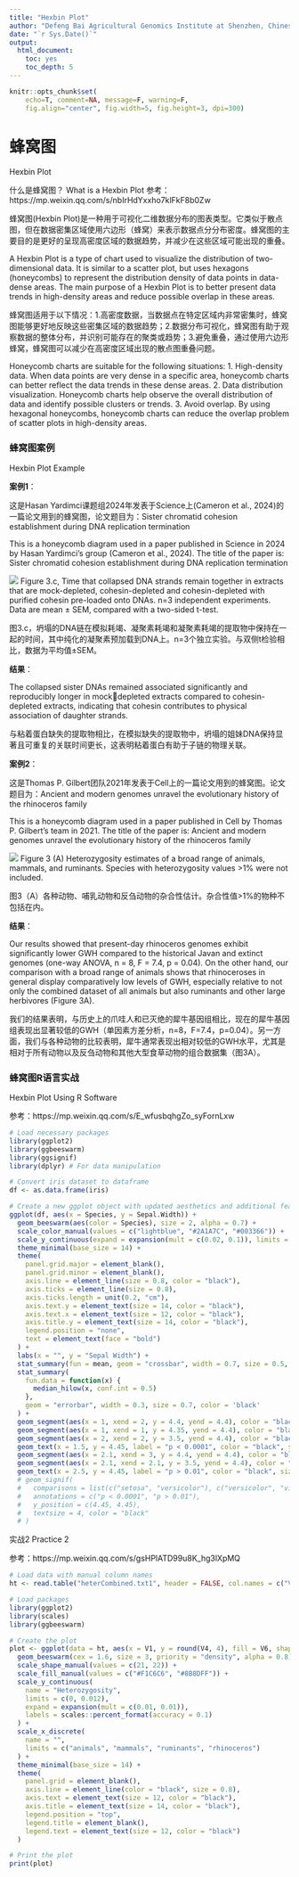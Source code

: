 ---
title: "Hexbin Plot"
author: "Defeng Bai Agricultural Genomics Institute at Shenzhen, Chinese Academy of Agricultural Sciences"
date: "`r Sys.Date()`"
output:
  html_document:
    toc: yes
    toc_depth: 5
---

```{r setup, include=FALSE}
knitr::opts_chunk$set(
	echo=T, comment=NA, message=F, warning=F,
	fig.align="center", fig.width=5, fig.height=3, dpi=300)
```


# 蜂窝图
Hexbin Plot

什么是蜂窝图？
What is a Hexbin Plot
参考：https://mp.weixin.qq.com/s/nbIrHdYxxho7klFkF8b0Zw

蜂窝图(Hexbin Plot)是一种用于可视化二维数据分布的图表类型。它类似于散点图，但在数据密集区域使用六边形（蜂窝）来表示数据点分分布密度。蜂窝图的主要目的是更好的呈现高密度区域的数据趋势，并减少在这些区域可能出现的重叠。

A Hexbin Plot is a type of chart used to visualize the distribution of two-dimensional data. It is similar to a scatter plot, but uses hexagons (honeycombs) to represent the distribution density of data points in data-dense areas. The main purpose of a Hexbin Plot is to better present data trends in high-density areas and reduce possible overlap in these areas.

蜂窝图适用于以下情况：1.高密度数据，当数据点在特定区域内非常密集时，蜂窝图能够更好地反映这些密集区域的数据趋势；2.数据分布可视化，蜂窝图有助于观察数据的整体分布，并识别可能存在的聚类或趋势；3.避免重叠，通过使用六边形蜂窝，蜂窝图可以减少在高密度区域出现的散点图重叠问题。

Honeycomb charts are suitable for the following situations: 1. High-density data. When data points are very dense in a specific area, honeycomb charts can better reflect the data trends in these dense areas. 2. Data distribution visualization. Honeycomb charts help observe the overall distribution of data and identify possible clusters or trends. 3. Avoid overlap. By using hexagonal honeycombs, honeycomb charts can reduce the overlap problem of scatter plots in high-density areas.


### 蜂窝图案例
Hexbin Plot Example


**案例1**：

这是Hasan Yardimci课题组2024年发表于Science上(Cameron et al., 2024)的一篇论文用到的蜂窝图，论文题目为：Sister chromatid cohesion establishment during DNA replication termination

This is a honeycomb diagram used in a paper published in Science in 2024 by Hasan Yardimci's group (Cameron et al., 2024). The title of the paper is: Sister chromatid cohesion establishment during DNA replication termination

![](e1.HexbinPlot.01.jpg)
Figure 3.c, Time that collapsed DNA strands remain together in extracts that are mock-depleted, cohesin-depleted and cohesin-depleted with purified cohesin pre-loaded onto DNAs. n=3 independent experiments. Data are mean ± SEM, compared with a two-sided t-test.

图3.c，坍塌的DNA链在模拟耗竭、凝聚素耗竭和凝聚素耗竭的提取物中保持在一起的时间，其中纯化的凝聚素预加载到DNA上。n=3个独立实验。与双侧t检验相比，数据为平均值±SEM。


**结果**：

The collapsed sister DNAs remained associated significantly and reproducibly longer in mockdepleted extracts compared to cohesin-depleted extracts, indicating 
that cohesin contributes to physical association of daughter strands.

与粘着蛋白缺失的提取物相比，在模拟缺失的提取物中，坍塌的姐妹DNA保持显著且可重复的关联时间更长，这表明粘着蛋白有助于子链的物理关联。


**案例2**：

这是Thomas P. Gilbert团队2021年发表于Cell上的一篇论文用到的蜂窝图。论文题目为：Ancient and modern genomes unravel the evolutionary history of the rhinoceros family

This is a honeycomb diagram used in a paper published in Cell by Thomas P. Gilbert's team in 2021. The title of the paper is: Ancient and modern genomes unravel the evolutionary history of the rhinoceros family

![](e1.HexbinPlot.02.jpg)
Figure 3 (A) Heterozygosity estimates of a broad range of animals, mammals, and ruminants. Species with heterozygosity values >1% were not included.

图3（A）各种动物、哺乳动物和反刍动物的杂合性估计。杂合性值>1%的物种不包括在内。


**结果**：

Our results showed that present-day rhinoceros genomes exhibit significantly lower GWH compared to the historical Javan and extinct genomes (one-way ANOVA, n = 8, F = 7.4, p = 0.04). On the other hand, our comparison with a broad range of animals shows that rhinoceroses in general display comparatively low levels of GWH, especially relative to not only the combined dataset of all animals but also ruminants and other large herbivores (Figure 3A). 

我们的结果表明，与历史上的爪哇人和已灭绝的犀牛基因组相比，现在的犀牛基因组表现出显著较低的GWH（单因素方差分析，n=8，F=7.4，p=0.04）。另一方面，我们与各种动物的比较表明，犀牛通常表现出相对较低的GWH水平，尤其是相对于所有动物以及反刍动物和其他大型食草动物的组合数据集（图3A）。


### 蜂窝图R语言实战
Hexbin Plot Using R Software

参考：https://mp.weixin.qq.com/s/E_wfusbqhgZo_syFornLxw

```{r Hexbin Plot}
# Load necessary packages
library(ggplot2)
library(ggbeeswarm)
library(ggsignif)
library(dplyr) # For data manipulation

# Convert iris dataset to dataframe
df <- as.data.frame(iris)

# Create a new ggplot object with updated aesthetics and additional features
ggplot(df, aes(x = Species, y = Sepal.Width)) +
  geom_beeswarm(aes(color = Species), size = 2, alpha = 0.7) +
  scale_color_manual(values = c("lightblue", "#2A1A7C", "#003366")) +
  scale_y_continuous(expand = expansion(mult = c(0.02, 0.1)), limits = c(1.8, 4.6)) +
  theme_minimal(base_size = 14) +
  theme(
    panel.grid.major = element_blank(),
    panel.grid.minor = element_blank(),
    axis.line = element_line(size = 0.8, color = "black"),
    axis.ticks = element_line(size = 0.8),
    axis.ticks.length = unit(0.2, "cm"),
    axis.text.y = element_text(size = 14, color = "black"),
    axis.text.x = element_text(size = 12, color = "black"),
    axis.title.y = element_text(size = 14, color = "black"),
    legend.position = "none",
    text = element_text(face = "bold")
  ) +
  labs(x = "", y = "Sepal Width") +
  stat_summary(fun = mean, geom = "crossbar", width = 0.7, size = 0.5, color = 'black') +
  stat_summary(
    fun.data = function(x) {
      median_hilow(x, conf.int = 0.5)
    },
    geom = "errorbar", width = 0.3, size = 0.7, color = 'black'
  ) +
  geom_segment(aes(x = 1, xend = 2, y = 4.4, yend = 4.4), color = "black", size = 0.8) +
  geom_segment(aes(x = 1, xend = 1, y = 4.35, yend = 4.4), color = "black", size = 0.8) +
  geom_segment(aes(x = 2, xend = 2, y = 3.5, yend = 4.4), color = "black", size = 0.8) +
  geom_text(x = 1.5, y = 4.45, label = "p < 0.0001", color = "black", size = 4, fontface = "bold") +
  geom_segment(aes(x = 2.1, xend = 3, y = 4.4, yend = 4.4), color = "black", size = 0.8) +
  geom_segment(aes(x = 2.1, xend = 2.1, y = 3.5, yend = 4.4), color = "black", size = 0.8) +
  geom_text(x = 2.5, y = 4.45, label = "p > 0.01", color = "black", size = 4, fontface = "bold") #+
  # geom_signif(
  #   comparisons = list(c("setosa", "versicolor"), c("versicolor", "virginica")),
  #   annotations = c("p < 0.0001", "p > 0.01"), 
  #   y_position = c(4.45, 4.45),
  #   textsize = 4, color = "black"
  # )

```


实战2
Practice 2

参考：https://mp.weixin.qq.com/s/gsHPlATD99u8K_hg3lXpMQ

```{r Practice2, echo=FALSE}
# Load data with manual column names
ht <- read.table("heterCombined.txt1", header = FALSE, col.names = c("V1", "V2", "V3", "V4", "V5", "V6"))

# Load packages
library(ggplot2)
library(scales)
library(ggbeeswarm)

# Create the plot
plot <- ggplot(data = ht, aes(x = V1, y = round(V4, 4), fill = V6, shape = V5)) +
  geom_beeswarm(cex = 1.6, size = 3, priority = "density", alpha = 0.8) +
  scale_shape_manual(values = c(21, 22)) +
  scale_fill_manual(values = c("#F1C6C6", "#8B8DFF")) +
  scale_y_continuous(
    name = "Heterozygosity",
    limits = c(0, 0.012),
    expand = expansion(mult = c(0.01, 0.01)),
    labels = scales::percent_format(accuracy = 0.1)
  ) +
  scale_x_discrete(
    name = "",
    limits = c("animals", "mammals", "ruminants", "rhinoceros")
  ) +
  theme_minimal(base_size = 14) +
  theme(
    panel.grid = element_blank(),
    axis.line = element_line(color = "black", size = 0.8),
    axis.text = element_text(size = 12, color = "black"),
    axis.title = element_text(size = 14, color = "black"),
    legend.position = "top",
    legend.title = element_blank(),
    legend.text = element_text(size = 12, color = "black")
  )

# Print the plot
print(plot)
```



